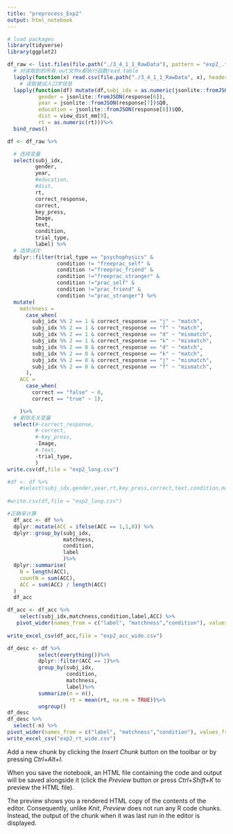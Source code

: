 ```yaml
---
title: "preprocess_Exp2"
output: html_notebook
---
```


```r
# load packages
library(tidyverse)
library(ggplot2)
```


```r
df_raw <- list.files(file.path("./3_4_1_1_RawData"), pattern = "exp2_.*\\.csv$") %>%
  # 对读取到的所有.out文件x都执行函数read.table
  lapply(function(x) read.csv(file.path("./3_4_1_1_RawData", x), header = TRUE)) %>%
    # 读取被试人口学信息
  lapply(function(df) mutate(df,subj_idx = as.numeric(jsonlite::fromJSON(response[5])$Q0), 
          gender = jsonlite::fromJSON(response[6]),
          year = jsonlite::fromJSON(response[7])$Q0,
          education = jsonlite::fromJSON(response[8])$Q0,
          dist = view_dist_mm[9],
          rt = as.numeric(rt)))%>%
  bind_rows()

```


```r
df <- df_raw %>% 

  # 选择变量
  select(subj_idx, 
         gender, 
         year, 
         #education, 
         #dist, 
         rt, 
         correct_response, 
         correct, 
         key_press, 
         Image, 
         text, 
         condition,
         trial_type,
         label) %>% 
  # 选择试次
  dplyr::filter(trial_type == "psychophysics" & 
                condition != "freeprac_self" & 
                condition !="freeprac_friend" & 
                condition !="freeprac_stranger" & 
                condition !="prac_self" & 
                condition !="prac_friend" & 
                condition !="prac_stranger") %>%
  mutate(
    matchness = 
      case_when(
        subj_idx %% 2 == 1 & correct_response == "j" ~ "match",
        subj_idx %% 2 == 1 & correct_response == "f" ~ "match",
        subj_idx %% 2 == 1 & correct_response == "d" ~ "mismatch", 
        subj_idx %% 2 == 1 & correct_response == "k" ~ "mismatch", 
        subj_idx %% 2 == 0 & correct_response == "d" ~ "match",
        subj_idx %% 2 == 0 & correct_response == "k" ~ "match",
        subj_idx %% 2 == 0 & correct_response == "j" ~ "mismatch",
        subj_idx %% 2 == 0 & correct_response == "f" ~ "mismatch",
      ),
    ACC = 
      case_when(
        correct == "false" ~ 0, 
        correct == "true" ~ 1),

    )%>%
  # 剔除无关变量
  select(#-correct_response, 
         #-correct,
         #-key_press, 
         -Image, 
         #-text,
         -trial_type,
         )
write.csv(df,file = "exp2_long.csv")
```


```r
#df <- df %>%
    #select(subj_idx,gender,year,rt,key_press,correct,text,condition,matchness,label,ACC) 
  
#write.csv(df,file = "exp2_long.csv")
```


```r
#正确率计算
  df_acc <- df %>%
  dplyr::mutate(ACC = ifelse(ACC == 1,1,0)) %>%
  dplyr::group_by(subj_idx,
                  matchness,
                  condition,
                  label
                  )%>%
  dplyr::summarise(
    N = length(ACC),
    countN = sum(ACC),
    ACC = sum(ACC) / length(ACC)
  ) 
  df_acc
```


```r
df_acc <- df_acc %>%
    select(subj_idx,matchness,condition,label,ACC) %>%
   pivot_wider(names_from = c("label", "matchness","condition"), values_from = "ACC")
  
write_excel_csv(df_acc,file = "exp2_acc_wide.csv")
```


```r
df_desc <- df %>%
          select(everything())%>%
          dplyr::filter(ACC == 1)%>%
          group_by(subj_idx,
                   condition,
                   matchness,
                   label)%>%
          summarize(n = n(),
                    rt = mean(rt, na.rm = TRUE))%>%
          ungroup()
df_desc
df_desc %>% 
  select(-n) %>% 
pivot_wider(names_from = c("label", "matchness","condition"), values_from = "rt") %>% 
write_excel_csv("exp2_rt_wide.csv")
```

Add a new chunk by clicking the *Insert Chunk* button on the toolbar or by pressing *Ctrl+Alt+I*.

When you save the notebook, an HTML file containing the code and output will be saved alongside it (click the *Preview* button or press *Ctrl+Shift+K* to preview the HTML file).

The preview shows you a rendered HTML copy of the contents of the editor. Consequently, unlike *Knit*, *Preview* does not run any R code chunks. Instead, the output of the chunk when it was last run in the editor is displayed.
